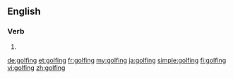 ==English==

===Verb===
{{head|en|present participle}}

# {{present participle of|golf|lang=en}}

[[de:golfing]]
[[et:golfing]]
[[fr:golfing]]
[[my:golfing]]
[[ja:golfing]]
[[simple:golfing]]
[[fi:golfing]]
[[vi:golfing]]
[[zh:golfing]]